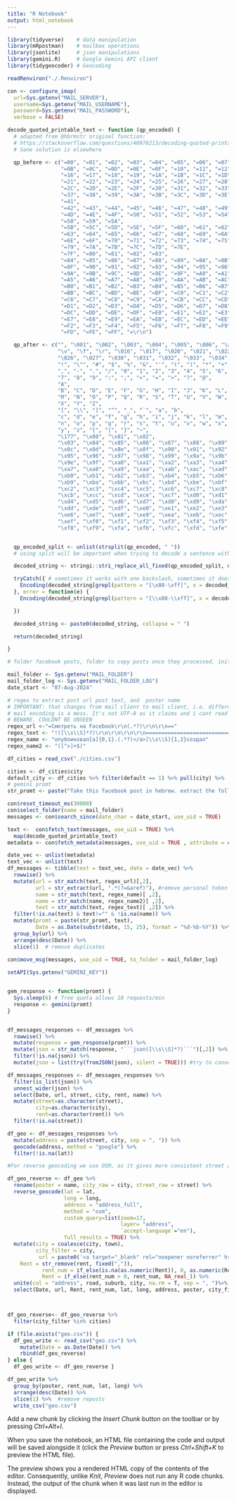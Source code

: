 ```yaml
---
title: "R Notebook"
output: html_notebook
--- 
```


```r
library(tidyverse)    # data manipulation
library(mRpostman)    # mailbox operations
library(jsonlite)     # json manipulations
library(gemini.R)     # Google Gemini API client
library(tidygeocoder) # Geocoding
```

```r

readRenviron("./.Renviron")

con <- configure_imap(
  url=Sys.getenv("MAIL_SERVER"),
  username=Sys.getenv("MAIL_USERNAME"),
  password=Sys.getenv("MAIL_PASSWORD"),
  verbose = FALSE)
```

```r
decode_quoted_printable_text <- function (qp_encoded) {
  # adapted from @hbrmstr original function:
  # https://stackoverflow.com/questions/40976213/decoding-quoted-printable-string-in-r
  # Sane solution is elsewhere

  qp_before <- c("=00", "=01", "=02", "=03", "=04", "=05", "=06", "=07", "=08", "=09", "=0A",
                 "=0B", "=0C", "=0D", "=0E", "=0F", "=10", "=11", "=12", "=13", "=14", "=15",
                 "=16", "=17", "=18", "=19", "=1A", "=1B", "=1C", "=1D", "=1E", "=1F", "=20",
                 "=21", "=22", "=23", "=24", "=25", "=26", "=27", "=28", "=29", "=2A", "=2B",
                 "=2C", "=2D", "=2E", "=2F", "=30", "=31", "=32", "=33", "=34", "=35", "=36",
                 "=37", "=38", "=39", "=3A", "=3B", "=3C", "=3D", "=3E", "=3F", "=40",
                 "=41",
                 "=42", "=43", "=44", "=45", "=46", "=47", "=48", "=49", "=4A", "=4B", "=4C",
                 "=4D", "=4E", "=4F", "=50", "=51", "=52", "=53", "=54", "=55", "=56", "=57",
                 "=58", "=59", "=5A",
                 "=5B", "=5C", "=5D", "=5E", "=5F", "=60", "=61", "=62",
                 "=63", "=64", "=65", "=66", "=67", "=68", "=69", "=6A", "=6B", "=6C", "=6D",
                 "=6E", "=6F", "=70", "=71", "=72", "=73", "=74", "=75", "=76", "=77", "=78",
                 "=79", "=7A", "=7B", "=7C", "=7D", "=7E",
                 "=7F", "=80", "=81", "=82", "=83",
                 "=84", "=85", "=86", "=87", "=88", "=89", "=8A", "=8B", "=8C", "=8D", "=8E",
                 "=8F", "=90", "=91", "=92", "=93", "=94", "=95", "=96", "=97", "=98", "=99",
                 "=9A", "=9B", "=9C", "=9D", "=9E", "=9F", "=A0", "=A1", "=A2", "=A3", "=A4",
                 "=A5", "=A6", "=A7", "=A8", "=A9", "=AA", "=AB", "=AC", "=AD", "=AE", "=AF",
                 "=B0", "=B1", "=B2", "=B3", "=B4", "=B5", "=B6", "=B7", "=B8", "=B9", "=BA",
                 "=BB", "=BC", "=BD", "=BE", "=BF", "=C0", "=C1", "=C2", "=C3", "=C4", "=C5",
                 "=C6", "=C7", "=C8", "=C9", "=CA", "=CB", "=CC", "=CD", "=CE", "=CF", "=D0",
                 "=D1", "=D2", "=D3", "=D4", "=D5", "=D6", "=D7", "=D8", "=D9", "=DA", "=DB",
                 "=DC", "=DD", "=DE", "=DF", "=E0", "=E1", "=E2", "=E3", "=E4", "=E5", "=E6",
                 "=E7", "=E8", "=E9", "=EA", "=EB", "=EC", "=ED", "=EE", "=EF", "=F0", "=F1",
                 "=F2", "=F3", "=F4", "=F5", "=F6", "=F7", "=F8", "=F9", "=FA", "=FB", "=FC",
                 "=FD", "=FE", "=FF", "=\r\n")

  qp_after <- c("", "\001", "\002", "\003", "\004", "\005", "\006", "\a", "\b", "\t", "\n",
                "\v", "\f", "\r", "\016", "\017", "\020", "\021", "\022", "\023", "\024", "\025",
                "\026", "\027", "\030", "\031", "\032", "\033", "\034", "\035", "\036", "\037", " ",
                "!", "\"", "#", "$", "%", "&", "'", "(", ")", "*", "+",
                ",", "-", ".", "/", "0", "1", "2", "3", "4", "5", "6",
                "7", "8", "9", ":", ";", "<", "=", ">", "?", "@",
                "A",
                "B", "C", "D", "E", "F", "G", "H", "I", "J", "K", "L",
                "M", "N", "O", "P", "Q", "R", "S", "T", "U", "V", "W",
                "X", "Y", "Z",
                "[", "\\", "]", "^", "_", "`", "a", "b",
                "c", "d", "e", "f", "g", "h", "i", "j", "k", "l", "m",
                "n", "o", "p", "q", "r", "s", "t", "u", "v", "w", "x",
                "y", "z", "{", "|", "}", "~",
                "\177", "\x80", "\x81", "\x82",
                "\x83", "\x84", "\x85", "\x86", "\x87", "\x88", "\x89", "\x8a", "\x8b",
                "\x8c", "\x8d", "\x8e", "\x8f", "\x90", "\x91", "\x92", "\x93", "\x94",
                "\x95", "\x96", "\x97", "\x98", "\x99", "\x9a", "\x9b", "\x9c", "\x9d",
                "\x9e", "\x9f", "\xa0", "\xa1", "\xa2", "\xa3", "\xa4", "\xa5", "\xa6",
                "\xa7", "\xa8", "\xa9", "\xaa", "\xab", "\xac", "\xad", "\xae", "\xaf",
                "\xb0", "\xb1", "\xb2", "\xb3", "\xb4", "\xb5", "\xb6", "\xb7", "\xb8",
                "\xb9", "\xba", "\xbb", "\xbc", "\xbd", "\xbe", "\xbf", "\xc0", "\xc1",
                "\xc2", "\xc3", "\xc4", "\xc5", "\xc6", "\xc7", "\xc8", "\xc9", "\xca",
                "\xcb", "\xcc", "\xcd", "\xce", "\xcf", "\xd0", "\xd1", "\xd2", "\xd3",
                "\xd4", "\xd5", "\xd6", "\xd7", "\xd8", "\xd9", "\xda", "\xdb", "\xdc",
                "\xdd", "\xde", "\xdf", "\xe0", "\xe1", "\xe2", "\xe3", "\xe4", "\xe5",
                "\xe6", "\xe7", "\xe8", "\xe9", "\xea", "\xeb", "\xec", "\xed", "\xee",
                "\xef", "\xf0", "\xf1", "\xf2", "\xf3", "\xf4", "\xf5", "\xf6", "\xf7",
                "\xf8", "\xf9", "\xfa", "\xfb", "\xfc", "\xfd", "\xfe", "\xff", "")


  qp_encoded_split <- unlist(strsplit(qp_encoded, " "))
  # using split will be important when trying to decode a sentence with capital letters

  decoded_string <- stringi::stri_replace_all_fixed(qp_encoded_split, qp_before, qp_after, vectorize_all=FALSE)

  tryCatch({ # sometimes it works with one backslash, sometimes it doesn't
    Encoding(decoded_string[grepl(pattern = "[\x80-\xff]", x = decoded_string)]) <- "latin1"
  }, error = function(e) {
    Encoding(decoded_string[grepl(pattern = "[\\x80-\\xff]", x = decoded_string)]) <- "latin1"

  })

  decoded_string <- paste0(decoded_string, collapse = " ")

  return(decoded_string)

}
```

```r


# folder facebook posts, folder to copy posts once they processed, initial date to search the posts dd-Mmm-yyyy  

mail_folder <- Sys.getenv("MAIL_FOLDER")        
mail_folder_log <- Sys.getenv("MAIL_FOLDER_LOG")
date_start <- "07-Aug-2024"

# regex to extract post url post text, and  poster name 
# IMPORTANT: that changes from mail client to mail client, i.e. different for outlook and gmail
# mail encoding is a mess. It's not UTF-8 as it claims and i cant read it as html. Very dirty regex for parsing HTML therefore.
# BEWARE. COULDNT BE UNSEEN
regex_url <-"=Смотреть на Facebook\r\n(.*?)\r\n\r\n=="
regex_text <- "!([\\s\\S]*?)\r\n\r\n\r\n\r\n=======================================Сообщение отправлено на адрес"
regex_name <- "опубликовал[а]{0,1}.(.*?)</a>[\\s\\S]{1,2}создал"
regex_name2 <- "([^>]+$)"

df_cities = read_csv("./cities.csv")

cities <- df_cities$city
default_city <- df_cities %>% filter(default == 1) %>% pull(city) %>% .[[1]]
# gemini promt
str_promt <- paste("Take this facebook post in hebrew. extract the following data: 1) street and city 2)rent per month return the following json: {street: <Value1> city: <Value2> rent: <Value3>} replace <Value1> with street in hebrew or null ({street: null city: <Value2> rent: <Value3>}) if not mentioned, <Value2> with city, if it's not mentioned set", default_city,  "by default and <Value3> with rent in nis or null ({{street: <Value1> city: <Value2> rent: null}})  if not mentioned. Dont use the date with: for example 10.9 means date, not rent, keep the value equall null. If the adress contains any special characters just omit them ")

con$reset_timeout_ms(30000)
con$select_folder(name = mail_folder)
messages <- con$search_since(date_char = date_start, use_uid = TRUE) 

text <-  con$fetch_text(messages, use_uid = TRUE) %>% 
  map(decode_quoted_printable_text)
metadata <- con$fetch_metadata(messages, use_uid = TRUE , attribute = c("INTERNALDATE"))

date_vec <- unlist(metadata)
text_vec <- unlist(text)
df_messages <- tibble(text = text_vec, date = date_vec) %>% 
  rowwise() %>% 
  mutate(url = str_match(text, regex_url)[,2],
         url = str_extract(url, ".*(?=&aref)"), #remove personal token from the url
         name = str_match(text, regex_name)[ ,2], 
         name = str_match(name, regex_name2)[ ,2], 
         text = str_match(text, regex_text)[ ,2]) %>% 
  filter(!is.na(text) & text!="" & !is.na(name)) %>% 
  mutate(promt = paste(str_promt, text),
         Date = as.Date(substr(date, 15, 25), format = "%d-%b-%Y")) %>% 
  group_by(url) %>% 
  arrange(desc(Date)) %>% 
  slice(1)  # remove duplicates
  
con$move_msg(messages, use_uid = TRUE, to_folder = mail_folder_log)


```




```r

setAPI(Sys.getenv("GEMINI_KEY"))


gem_response <- function(promt) {
  Sys.sleep(6) # free quota allows 10 requests/min
  response <- gemini(promt)
}


df_messages_responses <- df_messages %>% 
  rowwise() %>% 
  mutate(response = gem_response(promt)) %>% 
  mutate(json = str_match(response, "```json([\\s\\S]*?)```")[,2]) %>% #extract json from response 
  filter(!is.na(json)) %>% 
  mutate(json = list(try(fromJSON(json), silent = TRUE))) #try to convert json into r list (check if json is valid)

df_messages_responses <- df_messages_responses %>% 
  filter(is_list(json)) %>% 
  unnest_wider(json) %>% 
  select(Date, url, street, city, rent, name) %>% 
  mutate(street=as.character(street),
         city=as.character(city),
         rent=as.character(rent)) %>% 
  filter(!is.na(street))

```
```r


df_geo <- df_messages_responses %>%
  mutate(address = paste(street, city, sep = ", ")) %>% 
  geocode(address, method = "google") %>% 
  filter(!is.na(lat))

#For reverse geocoding we use OSM, as it gives more consistent street and city results

df_geo_reverse <- df_geo %>% 
  rename(poster = name, city_raw = city, street_raw = street) %>% 
  reverse_geocode(lat = lat, 
                  long = long, 
                  address = "address_full",
                  method = "osm", 
                  custom_query=list(zoom=17,
                                    layer= "address",
                                    `accept-language`="en"),
                  full_results = TRUE) %>% 
  mutate(city = coalesce(city, town),
         city_filter = city,
          url = paste0('<a target="_blank" rel="noopener noreferrer" href ="', url, '">', "link", "</a>"),
    Rent = str_remove(rent, fixed(",")),
           rent_num = if_else(is.na(as.numeric(Rent)), 0, as.numeric(Rent)),
           Rent = if_else(rent_num > 0, rent_num, NA_real_)) %>% 
  unite(col = "address", road, suburb, city, na.rm = T, sep = ", ")%>% 
  select(Date, url, Rent, rent_num, lat, long, address, poster, city_filter)



df_geo_reverse<- df_geo_reverse %>% 
  filter(city_filter %in% cities)

```
```r

if (file.exists("geo.csv")) {
  df_geo_write <- read_csv("geo.csv") %>% 
    mutate(Date = as.Date(Date)) %>% 
    rbind(df_geo_reverse) 
} else {
  df_geo_write <- df_geo_reverse }

df_geo_write %>% 
  group_by(poster, rent_num, lat, long) %>% 
  arrange(desc(Date)) %>% 
  slice(1) %>%  #remove reposts
  write_csv("geo.csv")
```



Add a new chunk by clicking the *Insert Chunk* button on the toolbar or by pressing *Ctrl+Alt+I*.

When you save the notebook, an HTML file containing the code and output will be saved alongside it (click the *Preview* button or press *Ctrl+Shift+K* to preview the HTML file).

The preview shows you a rendered HTML copy of the contents of the editor. Consequently, unlike *Knit*, *Preview* does not run any R code chunks. Instead, the output of the chunk when it was last run in the editor is displayed.
